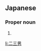 ==Japanese==
{{ja-kanjitab|ふ|み|お}}

===Proper noun===
{{ja-pos|ふみお|proper}}

# {{given name|male|lang=ja|sort=ふみお}}

[[li:二三男]]